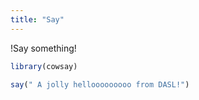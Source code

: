 ```yaml
---
title: "Say"
---
```


!Say something!

```r
library(cowsay)
```

```r
say(" A jolly hellooooooooo from DASL!")
```


